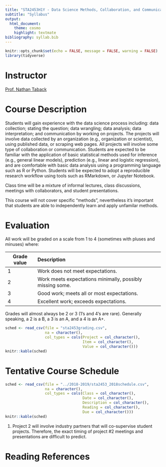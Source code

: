 ```yaml
---
title: "STA2453H1Y - Data Science Methods, Collaboration, and Communication"
subtitle: "Syllabus"
output:
  html_document:
    theme: cosmo
    highlight: textmate
bibliography: syllab.bib
---
```



```r
knitr::opts_chunk$set(echo = FALSE, message = FALSE, warning = FALSE)
library(tidyverse)
```

# Instructor

[Prof. Nathan Taback](http://utstat.toronto.edu/nathan/)

# Course Description

Students will gain experience with the data science process including: data collection; stating the question; data wrangling; data analysis; data interpretation; and communication by working on projects.  The projects will involve data collected by an organization (e.g., organization or scientist), using published data, or scraping web pages.  All projects will involve some type of collaboration or communication. Students are expected to be familiar with the application of basic statistical methods used for inference (e.g., general linear models), prediction (e.g., linear and logistic regression), and are comfortable with basic data analysis using a programming language such as R or Python.  Students will be expected to adopt a reproducible research workflow using tools such as RMarkdown, or Jupyter Notebook. 

Class time will be a mixture of informal lectures, class discussions, meetings with collaborators, and student presentations.

This course will not cover specific "methods", nevertheless it's important that students are able to independently learn and apply unfamilar methods.

# Evaluation

All work will be graded on a scale from 1 to 4 (sometimes with pluses and minuses) where:


------------------------------------------------------------------------
Grade value   Description
-----------   ---------------------------------------------------------
1             Work does not meet expectations.

2             Work meets expectations minimally, possibly missing some.

3             Good work; meets all or most expectations.

4             Excellent work; exceeds expectations.
------------------------------------------------------------------------


Grades will almost always be 2 or 3 (1’s and 4’s are rare). Generally speaking, a 2 is a B, a 3 is an A, and a 4 is an A+.

```r
sched <- read_csv(file = "sta2453grading.csv", 
                  na = character(), 
                  col_types = cols(Project = col_character(), 
                                   Item = col_character(), 
                                   Value = col_character()))
knitr::kable(sched)
```



# Tentative Course Schedule

```r
sched <- read_csv(file = "../2018-2019/sta2453_2018schedule.csv", 
                  na = character(), 
                  col_types = cols(Class = col_character(), 
                                   Date = col_character(), 
                                   Description = col_character(), 
                                   Reading = col_character(), 
                                   Due = col_character()))
knitr::kable(sched)
```

1. Project 2 will involve industry partners that will co-supervise student projects. Therefore, the exact timing of project #2 meetings and presentations are difficult to predict. 

# Reading References


